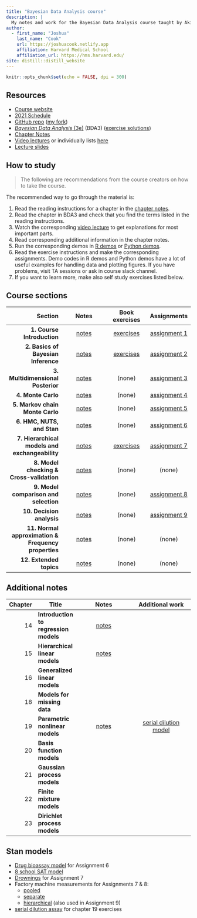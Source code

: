 ```yaml
---
title: "Bayesian Data Analysis course"
description: |
  My notes and work for the Bayesian Data Analysis course taught by Aki Vehtari.
author:
  - first_name: "Joshua"
    last_name: "Cook"
    url: https://joshuacook.netlify.app
    affiliation: Harvard Medical School
    affiliation_url: https://hms.harvard.edu/
site: distill::distill_website
---
```


```r
knitr::opts_chunk$set(echo = FALSE, dpi = 300)
```

## Resources

- [Course website](https://avehtari.github.io/BDA_course_Aalto/)
- [2021 Schedule](https://avehtari.github.io/BDA_course_Aalto/Aalto2021.html#Schedule_2021)
- [GitHub repo](https://github.com/avehtari/BDA_course_Aalto) ([my fork](https://github.com/jhrcook/BDA_course_Aalto))
- [*Bayesian Data Analysis* (3e)](https://users.aalto.fi/~ave/BDA3.pdf) (BDA3) ([exercise solutions](book/bda-exercise-solutions3.pdf))
- [Chapter Notes](https://avehtari.github.io/BDA_course_Aalto/chapter_notes/BDA_notes.pdf)
- [Video lectures](https://aalto.cloud.panopto.eu/Panopto/Pages/Sessions/List.aspx#folderID=%22f0ec3a25-9e23-4935-873b-a9f401646812%22) or individually lists [here](https://avehtari.github.io/BDA_course_Aalto/#videos)
- [Lecture slides](https://github.com/avehtari/BDA_course_Aalto/tree/master/slides)

## How to study

> The following are recommendations from the course creators on how to take the course.

The recommended way to go through the material is:

1. Read the reading instructions for a chapter in the [chapter notes](https://avehtari.github.io/BDA_course_Aalto/chapter_notes/BDA_notes.pdf).
2. Read the chapter in BDA3 and check that you find the terms listed in the reading instructions.
3. Watch the corresponding [video lecture](https://aalto.cloud.panopto.eu/Panopto/Pages/Sessions/List.aspx#folderID=%22f0ec3a25-9e23-4935-873b-a9f401646812%22) to get explanations for most important parts.
4. Read corresponding additional information in the chapter notes.
5. Run the corresponding demos in [R demos](https://github.com/avehtari/BDA_R_demos) or [Python demos](https://github.com/avehtari/BDA_py_demos).
6. Read the exercise instructions and make the corresponding assignments. Demo codes in R demos and Python demos have a lot of useful examples for handling data and plotting figures. If you have problems, visit TA sessions or ask in course slack channel.
7. If you want to learn more, make also self study exercises listed below.

## Course sections

| Section                                             | Notes                                                        | Book exercises                                    | Assignments                                           |
|----------------------------------------------------:|:------------------------------------------------------------:|:-------------------------------------------------:|:-----------------------------------------------------:|
| **1. Course Introduction**                          | [notes](notes/01_introduction_bda3-01.html)                  | [exercises](book-exercises/bda-exercises-01.html) | [assignment 1](assignments/jhcook-assignment-01.html) |
| **2. Basics of Bayesian Inference**                 | [notes](notes/02_basics-of-Bayesian-inference_bda3-02.html)  | [exercises](book-exercises/bda-exercises-02.html) | [assignment 2](assignments/jhcook-assignment-02.html) |
| **3. Multidimensional Posterior**                   | [notes](notes/03_multidimensional-posterior_bda3-03.html)    | (none)                                            | [assignment 3](assignments/jhcook-assignment-03.html) |
| **4. Monte Carlo**                                  | [notes](notes/04_monte-carlo_bda3-10.html)                   | (none)                                            | [assignment 4](assignments/jhcook-assignment-04.html) |
| **5. Markov chain Monte Carlo**                     | [notes](notes/05_mcmc_bda3-11.html)                          | (none)                                            | [assignment 5](assignments/jhcook-assignment-05.html) |
| **6. HMC, NUTS, and Stan**                          | [notes](notes/06_hmc-nuts-stan_bda3-12.html)                 | (none)                                            | [assignment 6](assignments/jhcook-assignment-06.html) |
| **7. Hierarchical models and exchangeability**      | [notes](notes/07_hierarchical-models_bda3-5.html)            | [exercises](book-exercises/bda-exercises-07.html) | [assignment 7](assignments/jhcook-assignment-07.html) |
| **8. Model checking & Cross-validation**            | [notes](notes/08_model-checking-and-cv_bda3-6-7.html)        | (none)                                            | (none)                                                |
| **9. Model comparison and selection**               | [notes](notes/09_model-selection_bda3-7.html)                | (none)                                            | [assignment 8](assignments/jhcook-assignment-08.html) |
| **10. Decision analysis**                           | [notes](notes/10_decision-analysis_bda3-9.html)              | (none)                                            | [assignment 9](assignments/jhcook-assignment-09.html) |
| **11. Normal approximation & Frequency properties** | [notes](notes/11_normal-approx-freq-properties_bda3-04.html) | (none)                                            | (none)                                                |
| **12. Extended topics**                             | [notes](notes/12_extended-topics.html)                       | (none)                                            | (none)                                                |

## Additional notes

| Chapter | Title                                 | Notes                                                      | Additional work                                               |
|--------:|---------------------------------------|:----------------------------------------------------------:|:-------------------------------------------------------------:|
|      14 | **Introduction to regression models** | [notes](notes/13_intro-to-regression-models_bda3-14.html)  |                                                               |
|      15 | **Hierarchical linear models**        | [notes](notes/14_hierarchical-linear-models_bda3-15.html)  |                                                               |
|      16 | **Generalized linear models**         |                                                            |                                                               |
|      18 | **Models for missing data**           |                                                            |                                                               |
|      19 | **Parametric nonlinear models**       | [notes](notes/17_parametric-nonlinear-models_bda3-19.html) | [serial dilution model](book-exercises/bda-exercises-19.html) |
|      20 | **Basis function models**             |                                                            |                                                               |
|      21 | **Gaussian process models**           |                                                            |                                                               |
|      22 | **Finite mixture models**             |                                                            |                                                               |
|      23 | **Dirichlet process models**          |                                                            |                                                               |

## Stan models

- [Drug bioassay model](models/assignment06-bioassay.stan) for Assignment 6
- [8 school SAT model](models/8-schools.stan)
- [Drownings](models/assignment07-drownings.stan) for Assignment 7
- Factory machine measurements for Assignments 7 & 8:
  - [pooled](models/assignment07_factories_pooled.stan)
  - [separate](models/assignment07_factories_separate.stan)
  - [hierarchical](models/assignment07_factories_hierarchical.stan) (also used in Assignment 9)
- [serial dilution assay](models/serial-dilution.stan) for chapter 19 exercises
